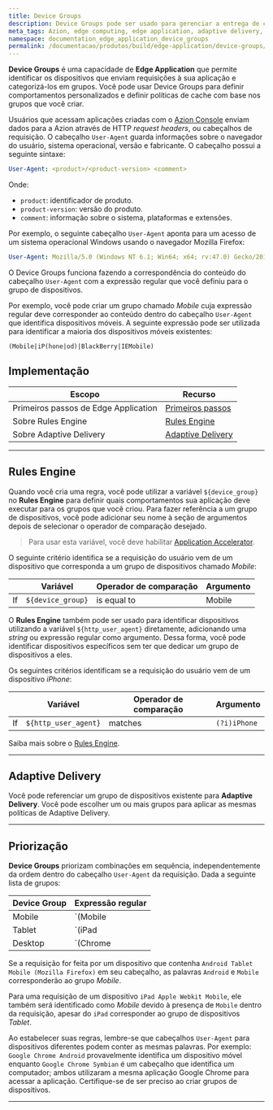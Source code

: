 ```yaml
---
title: Device Groups
description: Device Groups pode ser usado para gerenciar a entrega de conteúdo e definir comportamentos específicos de acordo com os dispositivos que acessam sua aplicação.
meta_tags: Azion, edge computing, edge application, adaptive delivery, rules engine, user-agent, device
namespace: documentation_edge_application_device_groups
permalink: /documentacao/produtos/build/edge-application/device-groups/
---
```


**Device Groups** é uma capacidade de **Edge Application** que permite identificar os dispositivos que enviam requisições à sua aplicação e categorizá-los em grupos. Você pode usar Device Groups para definir comportamentos personalizados e definir políticas de cache com base nos grupos que você criar.

Usuários que acessam aplicações criadas com o [Azion Console](https://console.azion.com) enviam dados para a Azion através de HTTP *request headers*, ou cabeçalhos de requisição. O cabeçalho `User-Agent` guarda informações sobre o navegador do usuário, sistema operacional, versão e fabricante. O cabeçalho possui a seguinte sintaxe:

```yaml
User-Agent: <product>/<product-version> <comment>
```

Onde:

- `product`: identificador de produto.
- `product-version`: versão do produto.
- `comment`: informação sobre o sistema, plataformas e extensões.

Por exemplo, o seguinte cabeçalho `User-Agent` aponta para um acesso de um sistema operacional Windows usando o navegador Mozilla Firefox:

```yaml
User-Agent: Mozilla/5.0 (Windows NT 6.1; Win64; x64; rv:47.0) Gecko/20100101 Firefox/47.0
```

O Device Groups funciona fazendo a correspondência do conteúdo do cabeçalho `User-Agent` com a expressão regular que você definiu para o grupo de dispositivos.

Por exemplo, você pode criar um grupo chamado *Mobile* cuja expressão regular deve corresponder ao conteúdo dentro do cabeçalho `User-Agent` que identifica dispositivos móveis. A seguinte expressão pode ser utilizada para identificar a maioria dos dispositivos móveis existentes:

```
(Mobile|iP(hone|od)|BlackBerry|IEMobile)
```

## Implementação

| Escopo | Recurso |
| --- | --- |
| Primeiros passos de Edge Application | [Primeiros passos](/pt-br/documentacao/produtos/build/edge-application/primeiros-passos/) |
| Sobre Rules Engine | [Rules Engine](/pt-br/documentacao/produtos/build/edge-application/rules-engine/) |
| Sobre Adaptive Delivery | [Adaptive Delivery](/pt-br/documentacao/produtos/build/edge-application/cache-settings/#adaptive-delivery) |

---

## Rules Engine

Quando você cria uma regra, você pode utilizar a variável `${device_group}` no **Rules Engine** para definir quais comportamentos sua aplicação deve executar para os grupos que você criou. Para fazer referência a um grupo de dispositivos, você pode adicionar seu nome à seção de argumentos depois de selecionar o operador de comparação desejado.

> Para usar esta variável, você deve habilitar [Application Accelerator](/pt-br/documentacao/produtos/build/edge-application/application-accelerator/).

O seguinte critério identifica se a requisição do usuário vem de um dispositivo que corresponda a um grupo de dispositivos chamado *Mobile*:

|  | Variável | Operador de comparação | Argumento |
| --- | --- | --- | --- |
| If | `${device_group}` | is equal to | Mobile |

O **Rules Engine** também pode ser usado para identificar dispositivos utilizando a variável `${http_user_agent}` diretamente, adicionando uma *string* ou expressão regular como argumento. Dessa forma, você pode identificar dispositivos específicos sem ter que dedicar um grupo de dispositivos a eles.

Os seguintes critérios identificam se a requisição do usuário vem de um dispositivo *iPhone*:

|  | Variável | Operador de comparação | Argumento |
| --- | --- | --- | --- |
| If | `${http_user_agent}` | matches | `(?i)iPhone` |

Saiba mais sobre o [Rules Engine](/pt-br/documentacao/produtos/build/edge-application/rules-engine/).

---

## Adaptive Delivery

Você pode referenciar um grupo de dispositivos existente para **Adaptive Delivery**. Você pode escolher um ou mais grupos para aplicar as mesmas políticas de Adaptive Delivery.

<LinkButton link="/pt-br/documentacao/produtos/build/edge-application/cache-settings/#adaptive-delivery" label="Saiba mais sobre Adaptive Delivery" />

---

## Priorização

**Device Groups** priorizam combinações em sequência, independentemente da ordem dentro do cabeçalho `User-Agent` da requisição. Dada a seguinte lista de grupos:

| Device Group | Expressão regular |
| --- | --- |
| Mobile | `(Mobile|Android)` |
| Tablet | `(iPad|Android)` |
| Desktop | `(Chrome|Mozilla)` |

Se a requisição for feita por um dispositivo que contenha `Android Tablet Mobile (Mozilla Firefox)` em seu cabeçalho, as palavras `Android` e `Mobile` corresponderão ao grupo *Mobile*.

Para uma requisição de um dispositivo `iPad Apple Webkit Mobile`, ele também será identificado como *Mobile* devido à presença de `Mobile` dentro da requisição, apesar do `iPad` corresponder ao grupo de dispositivos *Tablet*.

Ao estabelecer suas regras, lembre-se que cabeçalhos `User-Agent` para dispositivos diferentes podem conter as mesmas palavras. Por exemplo: `Google Chrome Android` provavelmente identifica um dispositivo móvel enquanto `Google Chrome Symbian` é um cabeçalho que identifica um computador; ambos utilizaram a mesma aplicação Google Chrome para acessar a aplicação. Certifique-se de ser preciso ao criar grupos de dispositivos.



---

